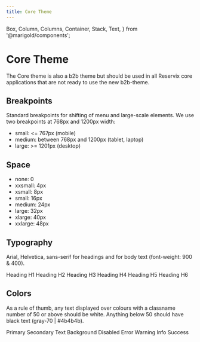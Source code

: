 ```yaml
---
title: Core Theme
---
```


  Box,
  Column,
  Columns,
  Container,
  Stack,
  Text,
} from '@marigold/components';

# Core Theme

The Core theme is also a b2b theme but should be used in all Reservix core applications that are not ready to use the new b2b-theme.

## Breakpoints

Standard breakpoints for shifting of menu and large-scale elements. We use two breakpoints at 768px and 1200px width:

- small: <= 767px (mobile)
- medium: between 768px and 1200px (tablet, laptop)
- large: >= 1201px (desktop)

## Space

- none: 0
- xxsmall: 4px
- xsmall: 8px
- small: 16px
- medium: 24px
- large: 32px
- xlarge: 40px
- xxlarge: 48px

## Typography

Arial, Helvetica, sans-serif for headings and for body text (font-weight: 900 & 400).

<Stack space={24}>
  <Text as="h1" variant="h1">
    Heading H1
  </Text>
  <Text as="h2" variant="h2">
    Heading H2
  </Text>
  <Text as="h3" variant="h3">
    Heading H3
  </Text>
  <Text as="h4" variant="h4">
    Heading H4
  </Text>
  <Text as="h5" variant="h5">
    Heading H5
  </Text>
  <Text as="h6" variant="h6">
    Heading H6
  </Text>
</Stack>

## Colors

As a rule of thumb, any text displayed over colours with a classname number of 50 or above should be white.
Anything below 50 should have black text (gray-70 | #4b4b4b).

<Box>
  <Columns>
    <Column width={2}>
      <Stack>
        <Box as={Container} bg="#fa8005" width="96px" height="24px" />
        <Box as={Container} bg="#4b4b4b" width="96px" height="24px" />
        <Box as={Container} bg="#511e04" width="96px" height="24px" />
        <Box as={Container} bg="#fafafa" width="96px" height="24px" />
        <Box as={Container} bg="#e3e3e3" width="96px" height="24px" />
        <Box as={Container} bg="#f33" width="96px" height="24px" />
        <Box as={Container} bg="#d80" width="96px" height="24px" />
        <Box as={Container} bg="#008" width="96px" height="24px" />
        <Box as={Container} bg="#080" width="96px" height="24px" />
      </Stack>
    </Column>
    <Column width={6}>
      <Stack>
        <Text>Primary</Text>
        <Text>Secondary</Text>
        <Text>Text</Text>
        <Text>Background</Text>
        <Text>Disabled</Text>
        <Text>Error</Text>
        <Text>Warning</Text>
        <Text>Info</Text>
        <Text>Success</Text>
      </Stack>
    </Column>
  </Columns>
</Box>
